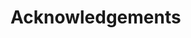 # Acknowledgements {.unnumbered}


\tableofcontents
\listoftables
\listoffigures

<!-- I want to thank my supervisor Arturo Sánchez who gave me the opportunity to -->
<!-- come to Canada, but specially for encouraging me to purse grad studies. During -->
<!-- my thesis and the ups and downs, Richard Fernandes was there to push me further -->
<!-- and guide me through a research area that has turned into something really -->
<!-- interesting to me. -->
